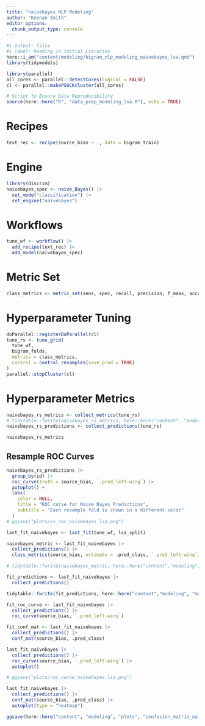 ```yaml
---
title: "naivebayes NLP Modeling"
author: "Keenan Smith"
editor_options: 
  chunk_output_type: console
---
```


```r
#| output: false
#| label: Reading in initial Libraries
here::i_am("content/modeling/bigram_nlp_modeling_naivebayes_lsa.qmd")
library(tidymodels)

library(parallel)
all_cores <- parallel::detectCores(logical = FALSE)
cl <- parallel::makePSOCKcluster(all_cores)

# Script to Ensure Data Reproducibility
source(here::here("R", "data_prep_modeling_lsa.R"), echo = TRUE)
```

# Recipes

```r
text_rec <- recipe(source_bias ~ ., data = bigram_train)
```

# Engine

```r
library(discrim)
naivebayes_spec <- naive_Bayes() |>
  set_mode("classification") |>
  set_engine("naivebayes")
```

# Workflows

```r
tune_wf <- workflow() |>
  add_recipe(text_rec) |>
  add_model(naivebayes_spec)
```

# Metric Set

```r
class_metrics <- metric_set(sens, spec, recall, precision, f_meas, accuracy, roc_auc, pr_auc)
```

# Hyperparameter Tuning

```r
doParallel::registerDoParallel(cl)
tune_rs <- tune_grid(
  tune_wf,
  bigram_folds,
  metrics = class_metrics,
  control = control_resamples(save_pred = TRUE)
)
parallel::stopCluster(cl)
```

# Hyperparameter Metrics

```r
naivebayes_rs_metrics <- collect_metrics(tune_rs)
# tidytable::fwrite(naivebayes_rs_metrics, here::here("content", "modeling", "model_results", "naivebayes_rs_metrics_lsa_bigrams.csv"))
naivebayes_rs_predictions <- collect_predictions(tune_rs)

naivebayes_rs_metrics
```

## Resample ROC Curves

```r
naivebayes_rs_predictions |>
  group_by(id) |>
  roc_curve(truth = source_bias, `.pred_left-wing`) |>
  autoplot() +
  labs( 
    color = NULL,
    title = "ROC curve for Naive Bayes Predictions",
    subtitle = "Each resample fold is shown in a different color"
  )
# ggsave("plots/cv_roc_naivebayes_lsa.png")
```


```r
last_fit_naivebayes <- last_fit(tune_wf, lsa_split)

naivebayes_metric <- last_fit_naivebayes |>
  collect_predictions() |>
  class_metrics(source_bias, estimate = .pred_class, `.pred_left-wing`)

# tidytable::fwrite(naivebayes_metric, here::here("content","modeling", "model_results", "naivebayes_test_metrics_lsa.csv"))

fit_predictions <- last_fit_naivebayes |>
  collect_predictions()

tidytable::fwrite(fit_predictions, here::here("content","modeling", "model_results", "naivebayes_test_predictions_lsa.csv"))

fit_roc_curve <- last_fit_naivebayes |>
  collect_predictions() |>
  roc_curve(source_bias, `.pred_left-wing`)

fit_conf_mat <- last_fit_naivebayes |>
  collect_predictions() |>
  conf_mat(source_bias, .pred_class)

last_fit_naivebayes |>
  collect_predictions() |>
  roc_curve(source_bias, `.pred_left-wing`) |>
  autoplot()

# ggsave("plots/roc_curve_naivebayes_lsa.png")

last_fit_naivebayes |>
  collect_predictions() |>
  conf_mat(source_bias, .pred_class) |>
  autoplot(type = "heatmap")

ggsave(here::here("content", "modeling", "plots", "confusion_matrix_naivebayes_lsa.png"))
```

